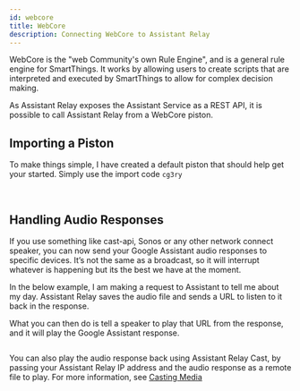 ```yaml
---
id: webcore
title: WebCore
description: Connecting WebCore to Assistant Relay
---
```


WebCore is the "web Community's own Rule Engine", and is a general rule engine for SmartThings.  It works by allowing users to create scripts that are interpreted and executed by SmartThings to allow for complex decision making.

As Assistant Relay exposes the Assistant Service as a REST API, it is possible to call Assistant Relay from a WebCore piston.

## Importing a Piston

To make things simple, I have created a default piston that should help get your started.  Simply use the import code `cg3ry`

<Image img={webcore} />
<Image img={piston} />

## Handling Audio Responses

If you use something like cast-api, Sonos or any other network connect speaker, you can now send your Google Assistant audio responses to specific devices. It’s not the same as a broadcast, so it will interrupt whatever is happening but its the best we have at the moment.

In the below example, I am making a request to Assistant to tell me about my day. Assistant Relay saves the audio file and sends a URL to listen to it back in the response.

What you can then do is tell a speaker to play that URL from the response, and it will play the Google Assistant response.

<Image img={audio} />

You can also play the audio response back using Assistant Relay Cast, by passing your Assistant Relay IP address and the audio response as a remote file to play.  For more information, see [Casting Media](../cast/casting)
